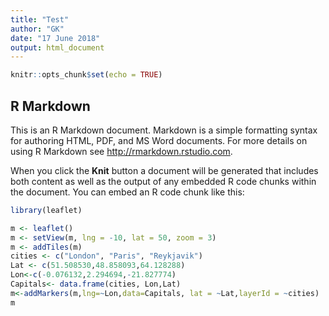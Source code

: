 ---
title: "Test"
author: "GK"
date: "17 June 2018"
output: html_document
---

```{r setup, include=FALSE}
knitr::opts_chunk$set(echo = TRUE)
```

## R Markdown

This is an R Markdown document. Markdown is a simple formatting syntax for authoring HTML, PDF, and MS Word documents. For more details on using R Markdown see <http://rmarkdown.rstudio.com>.

When you click the **Knit** button a document will be generated that includes both content as well as the output of any embedded R code chunks within the document. You can embed an R code chunk like this:

```{r addmap, echo=FALSE}
library(leaflet)

m <- leaflet() 
m <- setView(m, lng = -10, lat = 50, zoom = 3)
m <- addTiles(m)
cities <- c("London", "Paris", "Reykjavik")
Lat <- c(51.508530,48.858093,64.128288)
Lon<-c(-0.076132,2.294694,-21.827774)
Capitals<- data.frame(cities, Lon,Lat)
m<-addMarkers(m,lng=~Lon,data=Capitals, lat = ~Lat,layerId = ~cities)
m

```


